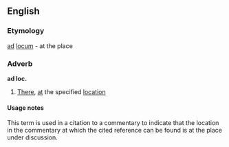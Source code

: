 ==English==
===Etymology===
{{L.}} [[ad]] [[locum]] - at the place

===Adverb===
'''ad loc.'''
#[[there|There]], [[at]] the specified [[location]]
====Usage notes====
This term is used in a citation to a commentary to indicate that the location in the commentary at which the cited reference can be found is at the place under discussion.